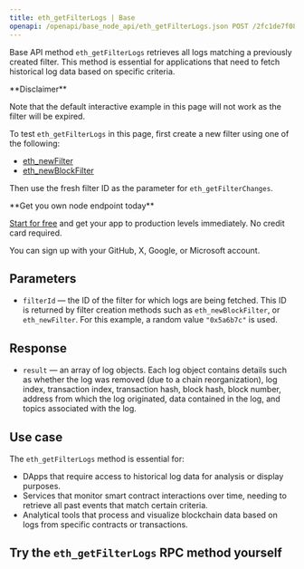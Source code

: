 ---
title: eth_getFilterLogs | Base
openapi: /openapi/base_node_api/eth_getFilterLogs.json POST /2fc1de7f08c0465f6a28e3c355e0cb14
---

Base API method `eth_getFilterLogs` retrieves all logs matching a previously created filter. This method is essential for applications that need to fetch historical log data based on specific criteria.

<Warning>
**Disclaimer**

Note that the default interactive example in this page will not work as the filter will be expired.

To test `eth_getFilterLogs` in this page, first create a new filter using one of the following:

* [eth\_newFilter](/api-reference/base_node_api/eth_newFilter)
* [eth\_newBlockFilter](/api-reference/base_node_api/eth_newBlockFilter)

Then use the fresh filter ID as the parameter for `eth_getFilterChanges`.
</Warning>

<Check>
**Get you own node endpoint today**

[Start for free](https://console.chainstack.com/) and get your app to production levels immediately. No credit card required.

You can sign up with your GitHub, X, Google, or Microsoft account.
</Check>


## Parameters

* `filterId` — the ID of the filter for which logs are being fetched. This ID is returned by filter creation methods such as `eth_newBlockFilter`, or `eth_newFilter`. For this example, a random value `"0x5a6b7c"` is used.

## Response

* `result` — an array of log objects. Each log object contains details such as whether the log was removed (due to a chain reorganization), log index, transaction index, transaction hash, block hash, block number, address from which the log originated, data contained in the log, and topics associated with the log.

## Use case

The `eth_getFilterLogs` method is essential for:

* DApps that require access to historical log data for analysis or display purposes.
* Services that monitor smart contract interactions over time, needing to retrieve all past events that match certain criteria.
* Analytical tools that process and visualize blockchain data based on logs from specific contracts or transactions.

## Try the `eth_getFilterLogs` RPC method yourself